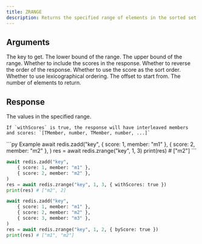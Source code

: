 ```yaml
---
title: ZRANGE
description: Returns the specified range of elements in the sorted set stored at key.
---
```



## Arguments 

<ParamField body="key" type="string" required>
  The key to get.
</ParamField>


<ParamField body="min" type="number | string" required>
  The lower bound of the range.
</ParamField>


<ParamField body="max" type="number | string" required>
  The upper bound of the range.
</ParamField>


<ParamField body="options"  >
<Expandable>
  <ParamField body="withScores" type="boolean">
    Whether to include the scores in the response.
  </ParamField>
  <ParamField body="rev" type="boolean">
    Whether to reverse the order of the response.
    </ParamField>
    <ParamField body="byScore" type="boolean">
    Whether to use the score as the sort order.
    </ParamField>
    <ParamField body="byLex" type="boolean">
    Whether to use lexicographical ordering.
    </ParamField>
    <ParamField body="offset" type="number">
    The offset to start from.
    </ParamField>
    <ParamField body="count" type="number">
    The number of elements to return.
    </ParamField>
    </Expandable>
</ParamField>

## Response

<ResponseField type="TMember[]">
    The values in the specified range.

    If `withScores` is true, the response will have interleaved members and scores: `[TMember, number, TMember, number, ...]`
</ResponseField>



<RequestExample>
```py Example
await redis.zadd("key", 
    { score: 1, member: "m1" },
    { score: 2, member: "m2" },
)
res = await redis.zrange("key", 1, 3)
print(res) # ["m2"]
```

```py WithScores
await redis.zadd("key", 
    { score: 1, member: "m1" },
    { score: 2, member: "m2" },
)
res = await redis.zrange("key", 1, 3, { withScores: true })
print(res) # ["m2", 2]
```

```py ByScore
await redis.zadd("key", 
    { score: 1, member: "m1" },
    { score: 2, member: "m2" },
    { score: 3, member: "m3" },
)
res = await redis.zrange("key", 1, 2, { byScore: true })
print(res) # ["m1", "m2"]
```
</RequestExample>
